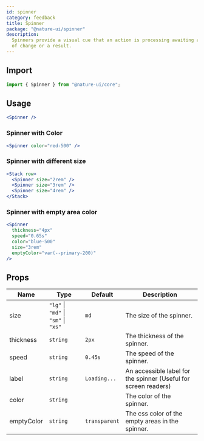 ```yaml
---
id: spinner
category: feedback
title: Spinner
package: "@nature-ui/spinner"
description:
  Spinners provide a visual cue that an action is processing awaiting a course
  of change or a result.
---
```


## Import

```js
import { Spinner } from "@nature-ui/core";
```

## Usage

```jsx
<Spinner />
```

### Spinner with Color

```jsx
<Spinner color="red-500" />
```

### Spinner with different size

```jsx
<Stack row>
  <Spinner size="2rem" />
  <Spinner size="3rem" />
  <Spinner size="4rem" />
</Stack>
```

### Spinner with empty area color

```jsx
<Spinner
  thickness="4px"
  speed="0.65s"
  color="blue-500"
  size="3rem"
  emptyColor="var(--primary-200)"
/>
```

## Props

| Name       | Type                                 | Default       | Description                                                     |
| ---------- | ------------------------------------ | ------------- | --------------------------------------------------------------- |
| size       | `"lg"` \| `"md"` \| `"sm"` \| `"xs"` | `md`          | The size of the spinner.                                        |
| thickness  | `string`                             | `2px`         | The thickness of the spinner.                                   |
| speed      | `string`                             | `0.45s`       | The speed of the spinner.                                       |
| label      | `string`                             | `Loading...`  | An accessible label for the spinner (Useful for screen readers) |
| color      | `string`                             |               | The color of the spinner.                                       |
| emptyColor | `string`                             | `transparent` | The css color of the empty areas in the spinner.                |
